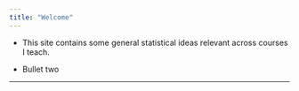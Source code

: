 ```yaml
---
title: "Welcome"
---
```



* This site contains some general statistical ideas relevant across courses I teach.

* Bullet two

* * *